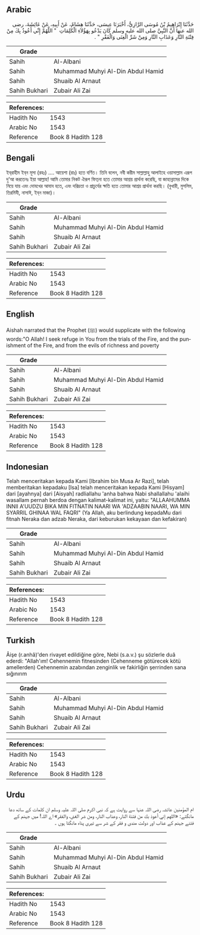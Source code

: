 ## Arabic


<div dir="rtl" lang="ar" style={{fontSize:'larger',backgroundColor:'#f8f9fa',padding:20}}>
حَدَّثَنَا إِبْرَاهِيمُ بْنُ مُوسَى الرَّازِيُّ، أَخْبَرَنَا عِيسَى، حَدَّثَنَا هِشَامٌ، عَنْ أَبِيهِ، عَنْ عَائِشَةَ، رضى الله عنها أَنَّ النَّبِيَّ صلى الله عليه وسلم كَانَ يَدْعُو بِهَؤُلاَءِ الْكَلِمَاتِ ‏ "‏ اللَّهُمَّ إِنِّي أَعُوذُ بِكَ مِنْ فِتْنَةِ النَّارِ وَعَذَابِ النَّارِ وَمِنْ شَرِّ الْغِنَى وَالْفَقْرِ ‏"‏ ‏.‏
</div>
<div style={{backgroundColor:'#f8f9fa',padding:20, marginBottom: 10}}><table> <thead> <tr> <th>Grade</th> <th></th> </tr> </thead> <tbody> <tr><td>Sahih</td><td>Al-Albani</td></tr><tr><td>Sahih</td><td>Muhammad Muhyi Al-Din Abdul Hamid</td></tr><tr><td>Sahih</td><td>Shuaib Al Arnaut</td></tr><tr><td>Sahih Bukhari</td><td>Zubair Ali Zai</td></tr></tbody></table><table> <thead> <tr> <th>References:</th> <th></th> </tr> </thead> <tbody><tr><td>Hadith No</td><td>1543</td></tr><tr><td>Arabic No</td><td>1543</td></tr><tr><td>Reference</td><td>Book 8 Hadith 128</td></tr></tbody></table></div>

## Bengali


<div dir="ltr" lang="bn" style={{fontSize:'larger',backgroundColor:'#f8f9fa',padding:20}}>
ইব্‌রাহীম ইব্‌ন মূসা (রহঃ) .... আয়েশা (রাঃ) হতে বর্ণিত। তিনি বলেন, নবী করীম সাল্লাল্লাহু আলাইহে ওয়াসাল্লাম এরূপ দু’আ করতেনঃ ইয়া আল্লাহ! আমি তোমার নিকট ঐরূপ ফিত্‌না হতে তোমার আশ্রয় প্রার্থনা করেছি, যা জাহান্নামের দিকে নিয়ে যায় এবং দোযখের আযাব হতে, এবং দরিদ্রতা ও প্রাচুর্যের ক্ষতি হতে তোমার আশ্রয় প্রার্থনা করছি। (বুখারী, মুসলিম, তিরমিযী, নাসাঈ, ইব্‌ন মাজা)।
</div>
<div style={{backgroundColor:'#f8f9fa',padding:20, marginBottom: 10}}><table> <thead> <tr> <th>Grade</th> <th></th> </tr> </thead> <tbody> <tr><td>Sahih</td><td>Al-Albani</td></tr><tr><td>Sahih</td><td>Muhammad Muhyi Al-Din Abdul Hamid</td></tr><tr><td>Sahih</td><td>Shuaib Al Arnaut</td></tr><tr><td>Sahih Bukhari</td><td>Zubair Ali Zai</td></tr></tbody></table><table> <thead> <tr> <th>References:</th> <th></th> </tr> </thead> <tbody><tr><td>Hadith No</td><td>1543</td></tr><tr><td>Arabic No</td><td>1543</td></tr><tr><td>Reference</td><td>Book 8 Hadith 128</td></tr></tbody></table></div>

## English


<div dir="ltr" lang="en" style={{fontSize:'larger',backgroundColor:'#f8f9fa',padding:20}}>
Aishah narrated that the Prophet (ﷺ) would supplicate with the following words:"O Allah! I seek refuge in You from the trials of the Fire, and the punishment of the Fire, and from the evils of richness and poverty
</div>
<div style={{backgroundColor:'#f8f9fa',padding:20, marginBottom: 10}}><table> <thead> <tr> <th>Grade</th> <th></th> </tr> </thead> <tbody> <tr><td>Sahih</td><td>Al-Albani</td></tr><tr><td>Sahih</td><td>Muhammad Muhyi Al-Din Abdul Hamid</td></tr><tr><td>Sahih</td><td>Shuaib Al Arnaut</td></tr><tr><td>Sahih Bukhari</td><td>Zubair Ali Zai</td></tr></tbody></table><table> <thead> <tr> <th>References:</th> <th></th> </tr> </thead> <tbody><tr><td>Hadith No</td><td>1543</td></tr><tr><td>Arabic No</td><td>1543</td></tr><tr><td>Reference</td><td>Book 8 Hadith 128</td></tr></tbody></table></div>

## Indonesian


<div dir="ltr" lang="id" style={{fontSize:'larger',backgroundColor:'#f8f9fa',padding:20}}>
Telah menceritakan kepada Kami [Ibrahim bin Musa Ar Razi], telah memberitakan kepadaku [Isa] telah menceritakan kepada Kami [Hisyam] dari [ayahnya] dari [Aisyah] radliallahu 'anha bahwa Nabi shallallahu 'alaihi wasallam pernah berdoa dengan kalimat-kalimat ini, yaitu: "ALLAAHUMMA INNII A'UUDZU BIKA MIN FITNATIN NAARI WA 'ADZAABIN NAARI, WA MIN SYARRIL GHINAA WAL FAQRI" (Ya Allah, aku berlindung kepadaMu dari fitnah Neraka dan adzab Neraka, dari keburukan kekayaan dan kefakiran)
</div>
<div style={{backgroundColor:'#f8f9fa',padding:20, marginBottom: 10}}><table> <thead> <tr> <th>Grade</th> <th></th> </tr> </thead> <tbody> <tr><td>Sahih</td><td>Al-Albani</td></tr><tr><td>Sahih</td><td>Muhammad Muhyi Al-Din Abdul Hamid</td></tr><tr><td>Sahih</td><td>Shuaib Al Arnaut</td></tr><tr><td>Sahih Bukhari</td><td>Zubair Ali Zai</td></tr></tbody></table><table> <thead> <tr> <th>References:</th> <th></th> </tr> </thead> <tbody><tr><td>Hadith No</td><td>1543</td></tr><tr><td>Arabic No</td><td>1543</td></tr><tr><td>Reference</td><td>Book 8 Hadith 128</td></tr></tbody></table></div>

## Turkish


<div dir="ltr" lang="tr" style={{fontSize:'larger',backgroundColor:'#f8f9fa',padding:20}}>
Âişe (r.anhâ)'den rivayet edildiğine göre, Nebi (s.a.v.) şu sözlerle duâ ederdi: "Allah'ım! Cehennemin fitnesinden (Cehenneme götürecek kötü amellerden) Cehennemin azabından zenginlik ve fakirliğin şerrinden sana sığınırım
</div>
<div style={{backgroundColor:'#f8f9fa',padding:20, marginBottom: 10}}><table> <thead> <tr> <th>Grade</th> <th></th> </tr> </thead> <tbody> <tr><td>Sahih</td><td>Al-Albani</td></tr><tr><td>Sahih</td><td>Muhammad Muhyi Al-Din Abdul Hamid</td></tr><tr><td>Sahih</td><td>Shuaib Al Arnaut</td></tr><tr><td>Sahih Bukhari</td><td>Zubair Ali Zai</td></tr></tbody></table><table> <thead> <tr> <th>References:</th> <th></th> </tr> </thead> <tbody><tr><td>Hadith No</td><td>1543</td></tr><tr><td>Arabic No</td><td>1543</td></tr><tr><td>Reference</td><td>Book 8 Hadith 128</td></tr></tbody></table></div>

## Urdu


<div dir="rtl" lang="ur" style={{fontSize:'larger',backgroundColor:'#f8f9fa',padding:20}}>
ام المؤمنین عائشہ رضی اللہ عنہا سے روایت ہے کہ نبی اکرم صلی اللہ علیہ وسلم ان کلمات کے ساتھ دعا مانگتے: «اللهم إني أعوذ بك من فتنة النار، وعذاب النار، ومن شر الغنى، والفقر» اے اللہ! میں جہنم کے فتنے جہنم کے عذاب اور دولت مندی و فقر کے شر سے تیری پناہ مانگتا ہوں ۔
</div>
<div style={{backgroundColor:'#f8f9fa',padding:20, marginBottom: 10}}><table> <thead> <tr> <th>Grade</th> <th></th> </tr> </thead> <tbody> <tr><td>Sahih</td><td>Al-Albani</td></tr><tr><td>Sahih</td><td>Muhammad Muhyi Al-Din Abdul Hamid</td></tr><tr><td>Sahih</td><td>Shuaib Al Arnaut</td></tr><tr><td>Sahih Bukhari</td><td>Zubair Ali Zai</td></tr></tbody></table><table> <thead> <tr> <th>References:</th> <th></th> </tr> </thead> <tbody><tr><td>Hadith No</td><td>1543</td></tr><tr><td>Arabic No</td><td>1543</td></tr><tr><td>Reference</td><td>Book 8 Hadith 128</td></tr></tbody></table></div>
